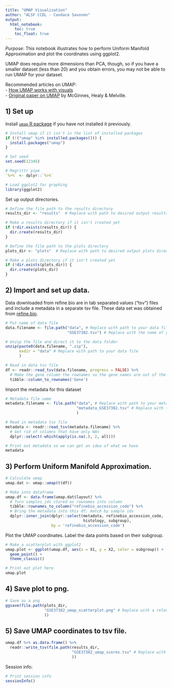 ```yaml
---
title: "UMAP Visualization"
author: "ALSF CCDL - Candace Savonen"
output:   
  html_notebook: 
    toc: true
    toc_float: true
---
```


*Purpose*: This notebook illustrates how to perform Uniform Manifold Approximation
and plot the coordinates using ggplot2. 

UMAP does require more dimensions than PCA, though, so if you have a smaller 
dataset (less than 20) and you obtain errors, you may not be able to run UMAP 
for your dataset.

Recommended articles on UMAP:   
- [How UMAP works with visuals](https://umap-learn.readthedocs.io/en/latest/how_umap_works.html)  
- [Original paper on UMAP](https://arxiv.org/abs/1802.03426) by McGinnes, Healy & Melville.  

## 1) Set up
Install [`umap` R package](https://cran.r-project.org/web/packages/umap/vignettes/umap.html) 
if you have not installed it previously. 

```r
# Install umap if it isn't in the list of installed packages
if (!("umap" %in% installed.packages())) {
  install.packages("umap")
}
```

```r
# Set seed
set.seed(12345)

# Magrittr pipe
`%>%` <- dplyr::`%>%`

# Load ggplot2 for graphing
library(ggplot2)
```

Set up output directories.

```r
# Define the file path to the results directory
results_dir <- "results"  # Replace with path to desired output results directory

# Make a results directory if it isn't created yet
if (!dir.exists(results_dir)) {
  dir.create(results_dir)
}

# Define the file path to the plots directory
plots_dir <- "plots"  # Replace with path to desired output plots directory

# Make a plots directory if it isn't created yet
if (!dir.exists(plots_dir)) {
  dir.create(plots_dir)
}
```

## 2) Import and set up data.
Data downloaded from refine.bio are in tab separated values ("tsv") files and 
include a metadata in a separate tsv file. 
These data set was obtained from [refine.bio](https://www.refine.bio/). 

```r
# Put name of data file
data.filename <- file.path("data", # Replace with path to your data file
                           "GSE37382.tsv") # Replace with the name of your data file

# Unzip the file and direct it to the data folder
unzip(paste0(data.filename, ".zip"),
      exdir = "data" # Replace with path to your data file
      )

# Read in data tsv file
df <- readr::read_tsv(data.filename, progress = FALSE) %>% 
  # Make the gene column the rownames so the gene names are out of the way for calculations
  tibble::column_to_rownames('Gene') 
```

Import the metadata for this dataset

```r
# Metadata file name
metadata.filename <- file.path("data", # Replace with path to your metadata file
                               "metadata_GSE37382.tsv" # Replace with the name of your metadata file
                               ) 

# Read in metadata tsv file
metadata <- readr::read_tsv(metadata.filename) %>% 
  # Get rid of columns that have only NAs
  dplyr::select(-which(apply(is.na(.), 2, all)))

# Print out metadata so we can get an idea of what we have
metadata
```

## 3) Perform Uniform Manifold Approximation.

```r
# Calculate umap
umap.dat <- umap::umap(t(df))

# Make into dataframe 
umap.df <- data.frame(umap.dat$layout) %>% 
  # Turn samples_ids stored as rownames into column
  tibble::rownames_to_column("refinebio_accession_code") %>%
  # Bring the metadata into this df; match by sample ids
  dplyr::inner_join(dplyr::select(metadata, refinebio_accession_code, 
                                  histology, subgroup), 
                    by = 'refinebio_accession_code')
```

Plot the UMAP coordinates.
Label the data points based on their subgroup.

```r
# Make a scatterplot with ggplot2
umap.plot <- ggplot(umap.df, aes(x = X1, y = X2, color = subgroup)) +
  geom_point() + 
  theme_classic()

# Print out plot here
umap.plot
```

## 4) Save plot to png.

```r
# Save as a png
ggsave(file.path(plots_dir,
                 "GSE37382_umap_scatterplot.png" # Replace with a relevant output plot name
                 ))
```

## 5) Save UMAP coordinates to tsv file.

```r
umap.df %>% as.data.frame() %>% 
  readr::write_tsv(file.path(results_dir,
                             "GSE37382_umap_scores.tsv" # Replace with a relevant output name
                             ))
```

Session info: 

```r
# Print session info 
sessionInfo()
```
